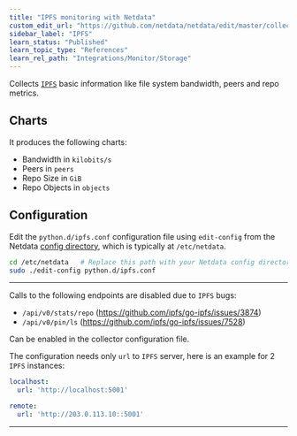 ```yaml
---
title: "IPFS monitoring with Netdata"
custom_edit_url: "https://github.com/netdata/netdata/edit/master/collectors/python.d.plugin/ipfs/README.md"
sidebar_label: "IPFS"
learn_status: "Published"
learn_topic_type: "References"
learn_rel_path: "Integrations/Monitor/Storage"
---
```



Collects [`IPFS`](https://ipfs.io) basic information like file system bandwidth, peers and repo metrics.

## Charts

It produces the following charts:

-   Bandwidth in `kilobits/s`
-   Peers in `peers`
-   Repo Size in `GiB`
-   Repo Objects in `objects`

## Configuration

Edit the `python.d/ipfs.conf` configuration file using `edit-config` from the Netdata [config
directory](https://github.com/netdata/netdata/blob/master/docs/configure/nodes.md), which is typically at `/etc/netdata`.

```bash
cd /etc/netdata   # Replace this path with your Netdata config directory, if different
sudo ./edit-config python.d/ipfs.conf
```

---

Calls to the following endpoints are disabled due to `IPFS` bugs:

-   `/api/v0/stats/repo` (https://github.com/ipfs/go-ipfs/issues/3874)
-   `/api/v0/pin/ls` (https://github.com/ipfs/go-ipfs/issues/7528)

Can be enabled in the collector configuration file.

The configuration needs only `url` to `IPFS` server, here is an example for 2 `IPFS` instances:

```yaml
localhost:
  url: 'http://localhost:5001'

remote:
  url: 'http://203.0.113.10::5001'
```

---


